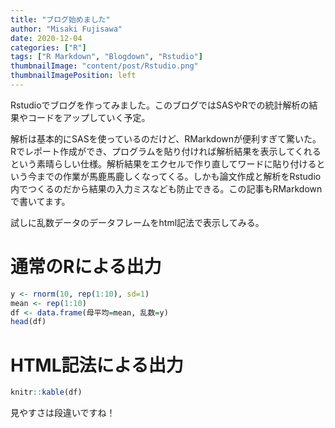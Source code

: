 ```yaml
---
title: "ブログ始めました"
author: "Misaki Fujisawa"
date: 2020-12-04
categories: ["R"]
tags: ["R Markdown", "Blogdown", "Rstudio"]
thumbnailImage: "content/post/Rstudio.png"
thumbnailImagePosition: left
---
```


Rstudioでブログを作ってみました。このブログではSASやRでの統計解析の結果やコードをアップしていく予定。 

解析は基本的にSASを使っているのだけど、RMarkdownが便利すぎて驚いた。Rでレポート作成ができ、プログラムを貼り付ければ解析結果を表示してくれるという素晴らしい仕様。解析結果をエクセルで作り直してワードに貼り付けるという今までの作業が馬鹿馬鹿しくなってくる。しかも論文作成と解析をRstudio内でつくるのだから結果の入力ミスなども防止できる。この記事もRMarkdownで書いてます。

試しに乱数データのデータフレームをhtml記法で表示してみる。

# 通常のRによる出力

```r
y <- rnorm(10, rep(1:10), sd=1)
mean <- rep(1:10)
df <- data.frame(母平均=mean, 乱数=y)
head(df)
```

# HTML記法による出力
```r
knitr::kable(df)
```


見やすさは段違いですね！
